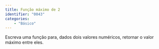 ```yaml
---
title: Função máximo de 2
identifier: "0043"
categories:
    - "Básico"
---
```


::: {.exercicio .avalia-algoritmo}
Escreva uma função para, dados dois valores numéricos, retornar o valor máximo entre eles.

<!-- @sol-0043 -->
:::
